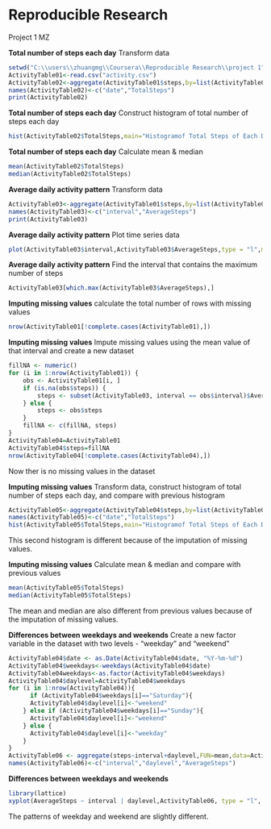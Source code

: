 Reproducible Research
=====================
Project 1
MZ

**Total number of steps each day**
Transform data 
```r
setwd("C:\\users\\zhuangmg\\Coursera\\Reproducible Research\\project 1")
ActivityTable01<-read.csv("activity.csv")
ActivityTable02<-aggregate(ActivityTable01$steps,by=list(ActivityTable01$date),FUN=sum,na.rm=TRUE)
names(ActivityTable02)<-c("date","TotalSteps")
print(ActivityTable02)
```

**Total number of steps each day**
Construct histogram of total number of steps each day
```r
hist(ActivityTable02$TotalSteps,main="Histogramof Total Steps of Each Day",xlab="Total Steps")
```

**Total number of steps each day**
Calculate mean & median
```r
mean(ActivityTable02$TotalSteps)
median(ActivityTable02$TotalSteps)
```

**Average daily activity pattern**
Transform data
```r
ActivityTable03<-aggregate(ActivityTable01$steps,by=list(ActivityTable01$interval),FUN=mean,na.rm=TRUE)
names(ActivityTable03)<-c("interval","AverageSteps")
print(ActivityTable03)
```

**Average daily activity pattern**
Plot time series data 
```r
plot(ActivityTable03$interval,ActivityTable03$AverageSteps,type = "l",main="Daily Activity Pattern",xlab="Time Interval (5 min)", ylab="Average Steps")
```

**Average daily activity pattern**
Find the interval that contains the maximum number of steps
```r
ActivityTable03[which.max(ActivityTable03$AverageSteps),]
```

**Imputing missing values**
calculate the total number of rows with missing values
```r
nrow(ActivityTable01[!complete.cases(ActivityTable01),])
```

**Imputing missing values**
Impute missing values using the mean value of that interval and create a new dataset
```r
fillNA <- numeric()
for (i in 1:nrow(ActivityTable01)) {
    obs <- ActivityTable01[i, ]
    if (is.na(obs$steps)) {
        steps <- subset(ActivityTable03, interval == obs$interval)$AverageSteps
    } else {
        steps <- obs$steps
    }
    fillNA <- c(fillNA, steps)
}
ActivityTable04=ActivityTable01
ActivityTable04$steps=fillNA
nrow(ActivityTable04[!complete.cases(ActivityTable04),])
```
Now ther is no missing values in the dataset

**Imputing missing values**
Transform data, construct histogram of total number of steps each day, and compare with previous histogram
```r
ActivityTable05<-aggregate(ActivityTable04$steps,by=list(ActivityTable04$date),FUN=sum,na.rm=TRUE)
names(ActivityTable05)<-c("date","TotalSteps")
hist(ActivityTable05$TotalSteps,main="Histogramof Total Steps of Each Day",xlab="Total Steps")
```

This second histogram is different because of the imputation of missing values.

**Imputing missing values**
Calculate mean & median and compare with previous values
```r
mean(ActivityTable05$TotalSteps)
median(ActivityTable05$TotalSteps)
```
The mean and median are also different from previous values because of the imputation of missing values.

**Differences between weekdays and weekends**
Create a new factor variable in the dataset with two levels - "weekday" and "weekend" 
```r
ActivityTable04$date <- as.Date(ActivityTable04$date, "%Y-%m-%d")
ActivityTable04$weekdays<-weekdays(ActivityTable04$date)
ActivityTable04weekdays<-as.factor(ActivityTable04$weekdays)
ActivityTable04$daylevel=ActivityTable04$weekdays
for (i in 1:nrow(ActivityTable04)){
      if (ActivityTable04$weekdays[i]=="Saturday"){
      ActivityTable04$daylevel[i]<-"weekend"
    } else if (ActivityTable04$weekdays[i]=="Sunday"){
      ActivityTable04$daylevel[i]<-"weekend"
    } else {
      ActivityTable04$daylevel[i]<-"weekday"
    }
}
ActivityTable06 <- aggregate(steps~interval+daylevel,FUN=mean,data=ActivityTable04)
names(ActivityTable06)<-c("interval","daylevel","AverageSteps")
```

**Differences between weekdays and weekends**
```r
library(lattice)
xyplot(AverageSteps ~ interval | daylevel,ActivityTable06, type = "l", layout = c(1, 2), main="Daily Activity Pattern:weekend vs. weekday",xlab="Time Interval (5 min)", ylab="Average Steps")
```

The patterns of weekday and weekend are slightly different.